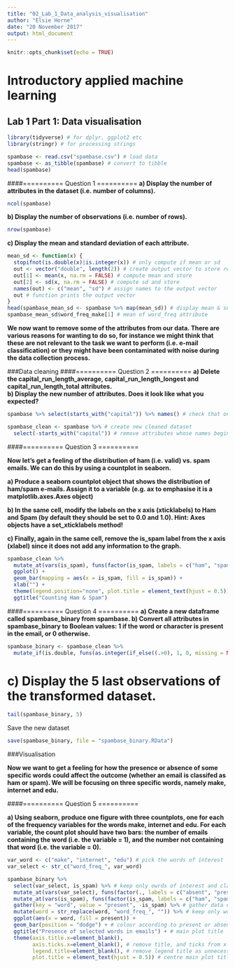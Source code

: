 ---
title: "02_Lab_1_Data_analysis_visualisation"
author: "Elsie Horne"
date: "20 November 2017"
output: html_document
---

```{r setup, include=FALSE}
knitr::opts_chunk$set(echo = TRUE)
```

# Introductory applied machine learning
## Lab 1 Part 1: Data visualisation

```{r load_packages, message = FALSE}
library(tidyverse) # for dplyr, ggplot2 etc
library(stringr) # for processing strings
```


``` {r load_data}
spambase <- read.csv("spambase.csv") # load data
spambase <- as_tibble(spambase) # convert to tibble
head(spambase)
```

####========== Question 1 ==========
**a) Display the number of attributes in the dataset (i.e. number of columns).**
``` {r q1a}
ncol(spambase)
```

**b) Display the number of observations (i.e. number of rows).**
``` {r q1b}
nrow(spambase)
```

**c) Display the mean and standard deviation of each attribute.**
``` {r q1c}
mean_sd <- function(x) {
  stopifnot(is.double(x)|is.integer(x)) # only compute if mean or sd
  out <- vector("double", length(2)) # create output vector to store results
  out[1] <- mean(x, na.rm = FALSE) # compute mean and store
  out[2] <- sd(x, na.rm = FALSE) # compute sd and store
  names(out) <- c("mean", "sd") # assign names to the output vector
  out # function prints the output vector
}
head(spambase_mean_sd <- spambase %>% map(mean_sd)) # display mean & sd for each attribute in spambase
spambase_mean_sd$word_freq_make[1] # mean of word_freq attribute
```


**We now want to remove some of the attributes from our data. There are various reasons for wanting to do so, for instance we might think that these are not relevant to the task we want to perform (i.e. e-mail classification) or they might have been contaminated with noise during the data collection process.**

###Data cleaning
####========== Question 2 ==========
**a) Delete the capital_run_length_average, capital_run_length_longest and  capital_run_length_total attributes.**  
**b) Display the new number of attributes. Does it look like what you expected?**

``` {r q2}
spambase %>% select(starts_with("capital")) %>% names() # check that only these three attribute names start with "capital"

spambase_clean <- spambase %>% # create new cleaned dataset
  select(-starts_with("capital")) # remove attributes whose names begin with "capital"
```

####========== Question 3 ==========

**Now let's get a feeling of the distribution of ham (i.e. valid) vs. spam emails. We can do this by using a countplot in seaborn.**  

**a) Produce a seaborn countplot object that shows the distribution of ham/spam e-mails. Assign it to a variable (e.g. ax to emphasise it is a matplotlib.axes.Axes object)**

**b) In the same cell, modify the labels on the x axis (xticklabels) to Ham and Spam (by default they should be set to 0.0 and 1.0). Hint: Axes objects have a set_xticklabels method!**

**c) Finally, again in the same cell, remove the is_spam label from the x axis (xlabel) since it does not add any information to the graph.**

``` {r q3}
spambase_clean %>%
  mutate_at(vars(is_spam), funs(factor(is_spam, labels = c("ham", "spam")))) %>%
  ggplot() + 
  geom_bar(mapping = aes(x = is_spam, fill = is_spam)) +
  xlab("") +
  theme(legend.position="none", plot.title = element_text(hjust = 0.5)) +
  ggtitle("Counting Ham & Spam")
```

####========== Question 4 ==========
**a) Create a new dataframe called spambase_binary from spambase.  b) Convert all attributes in spambase_binary to Boolean values:  1 if the word or character is present in the email, or 0 otherwise.**

``` {r q4ab}
spambase_binary <- spambase_clean %>% 
  mutate_if(is.double, funs(as.integer(if_else((.>0), 1, 0, missing = NULL))))
```

# c) Display the 5 last observations of the transformed dataset.
``` {r q4c}
tail(spambase_binary, 5)
```

Save the new dataset
``` {r spambase_binary}
save(spambase_binary, file = "spambase_binary.RData")
```

###Visualisation

**Now we want to get a feeling for how the presence or absence of some specific words could affect the outcome (whether an email is classifed as ham or spam). We will be focusing on three specific words, namely make, internet and edu.**

####========== Question 5 ==========

**a) Using seaborn, produce one figure with three countplots, one for each of the frequency variables for the words make, internet and edu. For each variable, the count plot should have two bars: the number of emails containing the word (i.e. the variable = 1), and the number not containing that word (i.e. the variable = 0).**

``` {r q5a}
var_word <- c("make", "internet", "edu") # pick the words of interest
var_select <- str_c("word_freq_", var_word)

spambase_binary %>%
  select(var_select, is_spam) %>% # keep only owrds of interest and class label
  mutate_at(vars(var_select), funs(factor(., labels = c("absent", "present")))) %>% # encode words as factors and label as absent or present
  mutate_at(vars(is_spam), funs(factor(is_spam, labels = c("ham", "spam")))) %>% # encode class as factor and label as ham or spam
  gather(key = "word", value = "present", -is_spam) %>% # gather data on the words of interest, so that can plot for each one on the same plot
  mutate(word = str_replace(word, "word_freq_", "")) %>% # keep only word of interest for labels
  ggplot(aes(x = word, fill = present)) +
  geom_bar(position = "dodge") + # colour according to present or absent
  ggtitle("Presence of selected words in emails") + # main plot title
  theme(axis.title.x=element_blank(), 
        axis.ticks.x=element_blank(), # remove title, and ticks from x axis
        legend.title=element_blank(), # remove legend title as unnecessary
        plot.title = element_text(hjust = 0.5)) # centre main plot title
```
